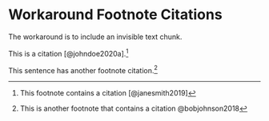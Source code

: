 # Workaround Footnote Citations

The workaround is to include an invisible text chunk.

This is a citation [@johndoe2020a].[^note1]

This sentence has another footnote citation.^[This is another footnote that contains a citation @bobjohnson2018]

[^note1]: This footnote contains a citation [@janesmith2019]

::: {.invisible style="display:none" }
@bobjohnson2018
@janesmith2019
:::

